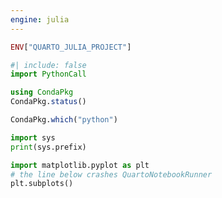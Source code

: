 ```yaml
---
engine: julia
---
```


```julia
ENV["QUARTO_JULIA_PROJECT"]
```

```julia
#| include: false
import PythonCall
```

```julia
using CondaPkg
CondaPkg.status()
```

```julia
CondaPkg.which("python")
```

```python
import sys
print(sys.prefix)
```

```python
import matplotlib.pyplot as plt
# the line below crashes QuartoNotebookRunner
plt.subplots()
```
